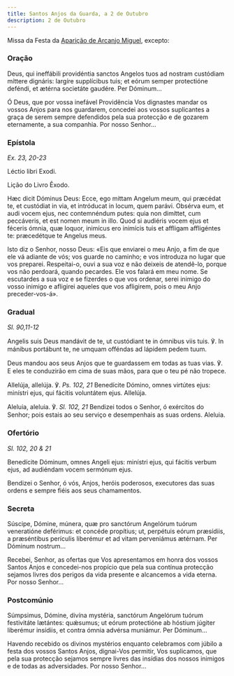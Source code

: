 ```yaml
---
title: Santos Anjos da Guarda, a 2 de Outubro
description: 2 de Outubro
---
```


Missa da Festa da [Aparição de Arcanjo Miguel](/missal/santos/05-08), excepto:

### Oração

<div class="side-by-side not-content">

Deus, qui ineffábili providéntia sanctos Angelos tuos ad nostram custódiam míttere dignáris: largíre supplícibus tuis; et eórum semper protectióne deféndi, et ætérna societáte gaudére. Per Dóminum...

Ó Deus, que por vossa inefável Providência Vos dignastes mandar os vossos Anjos para nos guardarem, concedei aos vossos suplicantes a graça de serem sempre defendidos pela sua protecção e de gozarem eternamente, a sua companhia. Por nosso Senhor...

</div>

### Epístola

<em>Ex. 23, 20-23</em>

<div class="side-by-side not-content">

Léctio libri Exodi.

Lição do Livro Êxodo.

Hæc dicit Dóminus Deus: Ecce, ego mittam Angelum meum, qui præcédat te, et custódiat in via, et intróducat in locum, quem parávi. Obsérva eum, et audi vocem ejus, nec contemnéndum putes: quia non dimíttet, cum peccáveris, et est nomen meum in illo. Quod si audiéris vocem ejus et féceris ómnia, quæ loquor, inimícus ero inimícis tuis et affligam affligéntes te: præcedétque te Angelus meus.

Isto diz o Senhor, nosso Deus: «Eis que enviarei o meu Anjo, a fim de que ele vá adiante de vós; vos guarde no caminho; e vos introduza no lugar que vos preparei. Respeitai-o, ouvi a sua voz e não deixeis de atendê-lo, porque vos não perdoará, quando pecardes. Ele vos falará em meu nome. Se escutardes a sua voz e se fizerdes o que vos ordenar, serei inimigo do vosso inimigo e afligirei aqueles que vos afligirem, pois o meu Anjo preceder-vos-á».

</div>

### Gradual

<em>Sl. 90,11-12</em>

<div class="side-by-side not-content">

Angelis suis Deus mandávit de te, ut custódiant te in ómnibus viis tuis. ℣. In mánibus portábunt te, ne umquam offéndas ad lápidem pedem tuum.

Deus mandou aos seus Anjos que te guardassem em todas as tuas vias. ℣. E eles te conduzirão em cima de suas mãos, para que o teu pé não tropece.

Allelúja, allelúja. ℣. <em>Ps. 102, 21</em> Benedícite Dómino, omnes virtútes ejus: minístri ejus, qui fácitis voluntátem ejus. Allelúja.

Aleluia, aleluia. ℣. <em>Sl. 102, 21</em> Bendizei todos o Senhor, ó exércitos do Senhor; pois estais ao seu serviço e desempenhais as suas ordens. Aleluia.

</div>

### Ofertório

<em>Sl. 102, 20 & 21</em>

<div class="side-by-side not-content">

Benedícite Dóminum, omnes Angeli ejus: minístri ejus, qui fácitis verbum ejus, ad audiéndam vocem sermónum ejus.

Bendizei o Senhor, ó vós, Anjos, heróis poderosos, executores das suas ordens e sempre fiéis aos seus chamamentos.

</div>

### Secreta

<div class="side-by-side not-content">

Súscipe, Dómine, múnera, quæ pro sanctórum Angelórum tuórum veneratióne deférimus: et concéde propítius; ut, perpétuis eórum præsídiis, a præséntibus perículis liberémur et ad vitam perveniámus ætérnam. Per Dóminum nostrum...

Recebei, Senhor, as ofertas que Vos apresentamos em honra dos vossos Santos Anjos e concedei-nos propício que pela sua contínua protecção sejamos livres dos perigos da vida presente e alcancemos a vida eterna. Por nosso Senhor...

</div>

### Postcomúnio

<div class="side-by-side not-content">

Súmpsimus, Dómine, divína mystéria, sanctórum Angelórum tuórum festivitáte lætántes: quǽsumus; ut eórum protectióne ab hóstium júgiter liberémur insídiis, et contra ómnia advérsa muniámur. Per Dóminum...

Havendo recebido os divinos mystérios enquanto celebramos com júbilo a festa dos vossos Santos Anjos, dignai-Vos permitir, Vos suplicamos, que pela sua protecção sejamos sempre livres das insídias dos nossos inimigos e de todas as adversidades. Por nosso Senhor...

</div>
